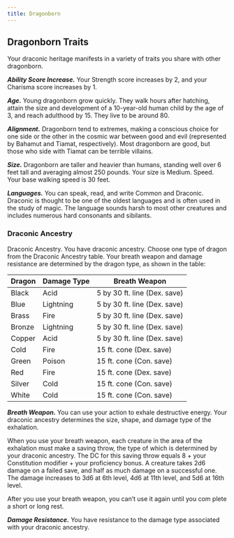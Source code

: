 ```yaml
---
title: Dragonborn
---
```


## Dragonborn Traits

Your draconic heritage manifests in a variety of traits you share with other dragonborn.

**_Ability Score Increase._** Your Strength score increases by 2, and your Charisma score increases by 1.

**_Age._** Young dragonborn grow quickly. They walk hours after hatching, attain the size and development of a 10-year-old human child by the age of 3, and reach adulthood by 15. They live to be around 80.

**_Alignment._** Dragonborn tend to extremes, making a conscious choice for one side or the other in the cosmic war between good and evil (represented by Bahamut and Tiamat, respectively). Most dragonborn are good, but those who side with Tiamat can be terrible villains.

**_Size._** Dragonborn are taller and heavier than humans, standing well over 6 feet tall and averaging almost 250 pounds. Your size is Medium. Speed. Your base walking speed is 30 feet.

**_Languages._** You can speak, read, and write Common and Draconic. Draconic is thought to be one of the oldest languages and is often used in the study of magic. The language sounds harsh to most other creatures and includes numerous hard consonants and sibilants.

### Draconic Ancestry

Draconic Ancestry. You have draconic ancestry. Choose one type of dragon from the Draconic Ancestry table. Your breath weapon and damage resistance are determined by the dragon type, as shown in the table:

| Dragon | Damage Type | Breath Weapon                |
| ------ | ----------- | ---------------------------- |
| Black  | Acid        | 5 by 30 ft. line (Dex. save) |
| Blue   | Lightning   | 5 by 30 ft. line (Dex. save) |
| Brass  | Fire        | 5 by 30 ft. line (Dex. save) |
| Bronze | Lightning   | 5 by 30 ft. line (Dex. save) |
| Copper | Acid        | 5 by 30 ft. line (Dex. save) |
| Cold   | Fire        | 15 ft. cone (Dex. save)      |
| Green  | Poison      | 15 ft. cone (Con. save)      |
| Red    | Fire        | 15 ft. cone (Dex. save)      |
| Silver | Cold        | 15 ft. cone (Con. save)      |
| White  | Cold        | 15 ft. cone (Con. save)      |

**_Breath Weapon._** You can use your action to exhale destructive energy. Your draconic ancestry determines the size, shape, and damage type of the exhalation.

When you use your breath weapon, each creature in the area of the exhalation must make a saving throw, the type of which is determined by your draconic ancestry. The DC for this saving throw equals 8 + your Constitution modifier + your proficiency bonus. A creature takes 2d6 damage on a failed save, and half as much damage on a successful one. The damage increases to 3d6 at 6th level, 4d6 at 11th level, and 5d6 at 16th level.

After you use your breath weapon, you can’t use it again until you com plete a short or long rest.

**_Damage Resistance._** You have resistance to the damage type associated with your draconic ancestry.

